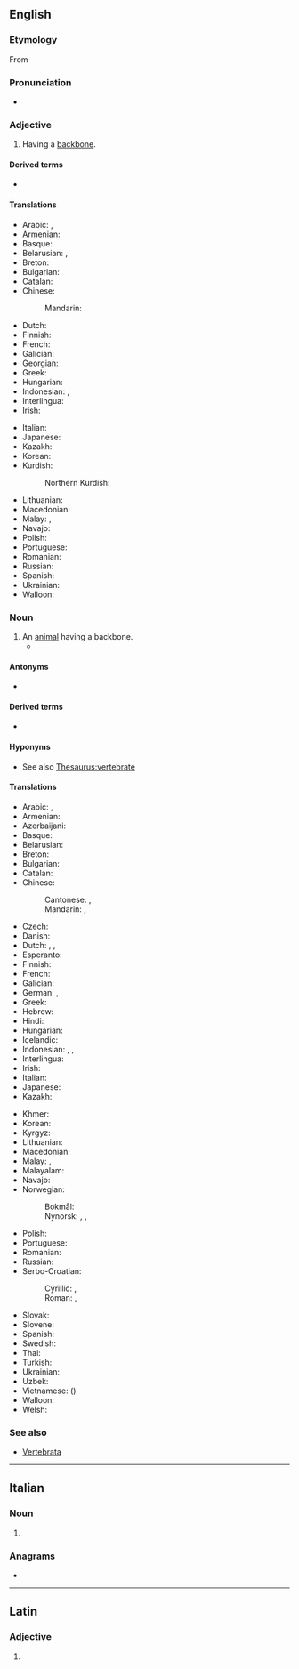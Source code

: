 ==English==

===Etymology===
From {{etyl|la|en}} {{m|la|vertebra||joint}}

===Pronunciation===
* {{IPA|en|/ˈvɛɹ.tɪ.bɹeɪt/}}
{{rfap|en}}

===Adjective===
{{en-adj|-}}

# Having a [[backbone]].

====Derived terms====
* {{l|en|megavertebrate}}

====Translations====
{{trans-top|having a backbone}}
* Arabic: {{t+|ar|فَقَارِيّ|m}}, {{t+|ar|فَقَارِيَّة|f}}
* Armenian: {{t+|hy|ողնաշարավոր}}
* Basque: {{t|eu|ornodun}}
* Belarusian: {{t|be|пазвано́чны}}, {{t|be|хрыбе́тны}}
* Breton: {{t+|br|mellkeinek}}
* Bulgarian: {{t|bg|гръбна́чен}}
* Catalan: {{t+|ca|vertebrat}}
* Chinese:
*: Mandarin: {{t+|cmn|椎骨|tr=zhuīgǔ de|alt=椎骨的}}
* Dutch: {{t+|nl|gewerveld}}
* Finnish: {{t+|fi|selkärankainen}}
* French: {{t+|fr|vertébré}}
* Galician: {{t+|gl|vertebrado}}
* Georgian: {{t|ka|ხერხემლიანი}}
* Greek: {{t+|el|σπονδυλωτός}}
* Hungarian: {{t+|hu|gerinces}}
* Indonesian: {{t|id|bertulang belakang}}, {{t+|id|vertebrata}}
* Interlingua: {{t|ia|vertebrate}}
* Irish: {{t|ga|veirteabrach}}
{{trans-mid}}
* Italian: {{t+|it|vertebrato}}
* Japanese: {{t+|ja|脊椎|tr=せきつい, sekitsui}}
* Kazakh: {{t|kk|омыртқалы}}
* Korean: {{t+|ko|척추(脊椎)}}
* Kurdish:
*: Northern Kurdish: {{t|kmr|birrbirredar|n}}
* Lithuanian: {{t+|lt|stuburinis}}
* Macedonian: {{t|mk|’рбетнички}}
* Malay: {{t|ms|bertulang belakang}}, {{t+|ms|vertebrat}}
* Navajo: {{t|nv|bíígháán dahólónígíí}}
* Polish: {{t+|pl|kręgowy}}
* Portuguese: {{t+|pt|vertebrado}}
* Romanian: {{t+|ro|vertebrat}}
* Russian: {{t+|ru|позвоно́чный}}
* Spanish: {{t+|es|vertebrado}}
* Ukrainian: {{t|uk|хребе́тний}}
* Walloon: {{t+|wa|cronzoxhî}}
{{trans-bottom}}

===Noun===
{{en-noun}}

# An [[animal]] having a backbone.
#* {{quote-song|en|title=Corporeal|artist={{w|Broadcast (band)|Broadcast}}|year=2005|album=Tender Buttons|passage=Under the white chalk, drawn on the blackboard / Under the x-ray, I'm just a '''vertebrate'''}}

====Antonyms====
* {{l|en|invertebrate}}

====Derived terms====
* {{l|en|megavertebrate}}

====Hyponyms====
* See also [[Thesaurus:vertebrate]]

====Translations====
{{trans-top|an animal having a backbone}}
* Arabic: {{t+|ar|فَقَارِيّ|m}}, {{t+|ar|فَقَارِيَّة|f}}
* Armenian: {{t+|hy|ողնաշարավոր}}
* Azerbaijani: {{t|az|onurğalı}}
* Basque: {{t|eu|ornodun}}
* Belarusian: {{t|be|пазвано́чнае|n}}
* Breton: {{t|br|mellkeineg|m}}
* Bulgarian: {{t+|bg|гръбна́чно|n}}
* Catalan: {{t+|ca|vertebrat}}
* Chinese:
*: Cantonese: {{t|yue|脊椎動物}}, {{t|yue|脊椎动物|tr=zek3 zeoi1 dung6 mat6}}
*: Mandarin: {{t+|cmn|脊椎動物}}, {{t+|cmn|脊椎动物|tr=jǐzhuī dòngwù}}
* Czech: {{t+|cs|obratlovec|m}}
* Danish: {{t|da|hvirveldyr|n}}
* Dutch: {{t+|nl|gewervelde}}, {{t|nl|werveldier|n}}, {{t+|nl|vertebraat|m}}
* Esperanto: {{t|eo|vertebrulo}}
* Finnish: {{t+|fi|selkärankainen}}
* French: {{t+|fr|vertébré|m}}
* Galician: {{t+|gl|vertebrado|m}}
* German: {{t+|de|Wirbeltier|n}}, {{t|de|Vertebrat}} {{q|often in plural}}
* Greek: {{t+|el|σπονδυλωτό|n}}
* Hebrew: {{t+|he|חליתן|m|tr=khulyetán|alt=חֻלְיְתָן \ חולייתן}}
* Hindi: {{t|hi|कशेरुकी जीव}}
* Hungarian: {{t+|hu|gerinces}}
* Icelandic: {{t|is|hryggleysingjar}}
* Indonesian: {{t+|id|vertebrata}}, {{t|id|hewan vertebrata}}, {{t|id|hewan bertulang belakang}}
* Interlingua: {{t|ia|vertebrato}}
* Irish: {{t|ga|veirteabrach|m}}
* Italian: {{t+|it|vertebrato}}
* Japanese: {{t+|ja|脊椎動物|tr=せきついどうぶつ, sekitsui dōbutsu}}
* Kazakh: {{t|kk|омыртқалы}}
{{trans-mid}}
* Khmer: {{t|km|[[សត្វ]][[ឆ្អឹងកង]]|tr=sat chʼəng kɑɑng}}
* Korean: {{t+|ko|척추동물(脊椎動物)}}
* Kyrgyz: {{t|ky|омурткалуу}}
* Lithuanian: {{t+|lt|stuburinis|m}}
* Macedonian: {{t|mk|’рбетник|m}}
* Malay: {{t|ms|haiwan vertebrat}}, {{t+|ms|vertebrat}}
* Malayalam: {{t|ml|കശേരുകി}}
* Navajo: {{t|nv|naaldeehii bitsʼin dahólónígíí}}
* Norwegian:
*: Bokmål: {{t+|nb|virveldyr|n}}
*: Nynorsk: {{t|nn|virveldyr|n}}, {{t|nn|ryggradsdyr|n}}, {{t|nn|ryggbeinsdyr|n}}
* Polish: {{t+|pl|kręgowiec|m}}
* Portuguese: {{t+|pt|vertebrado|m}}
* Romanian: {{t+|ro|vertebrat|n}}
* Russian: {{t+|ru|позвоно́чное|n}}
* Serbo-Croatian:
*: Cyrillic: {{t|sh|крáљешњак|m}}, {{t|sh|кичмењак|m}}
*: Roman: {{t|sh|králješnjak|m}}, {{t|sh|kičmenjak|m}}
* Slovak: {{t|sk|stavovec|m}}
* Slovene: {{t+|sl|vretenčar|m}}
* Spanish: {{t+|es|vertebrado}}
* Swedish: {{t+|sv|ryggradsdjur|n}}
* Thai: {{t|th|สัตว์มีกระดูกสันหลัง}}
* Turkish: {{t+|tr|omurgalı}}
* Ukrainian: {{t+|uk|[[хребетний|хребе́тна]] [[твари́на]]|f}}
* Uzbek: {{t+|uz|umurtqali}}
* Vietnamese: {{t|vi|động vật có xương sống}} ({{t|vi|[[動物]][[𣎏]][[𩩪𦡠]]}})
* Walloon: {{t+|wa|cronzoxhî}}
* Welsh: {{t|cy|fertebrat|m}}
{{trans-bottom}}

===See also===
* [[Vertebrata]]

----

==Italian==

===Noun===
{{head|it|noun form|g=f}}

# {{plural of|it|vertebrato}}

===Anagrams===
* {{anagrams|it|a=abeeerrttv|brevettare|brevetterà}}

----

==Latin==

===Adjective===
{{la-adj-form|vertebrāte}}

# {{inflection of|la|vertebrātus||voc|m|s}}